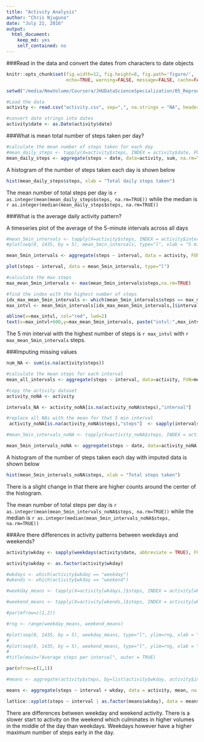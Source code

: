 ```yaml
---
title: "Activity Analysis"
author: "Chris Njuguna"
date: "July 21, 2016"
output: 
  html_document: 
    keep_md: yes
    self_contained: no
---
```


###Read in the data and convert the dates from characters to date objects

```r
knitr::opts_chunk$set(fig.width=12, fig.height=8, fig.path='figure/',
                      echo=TRUE, warning=FALSE, message=FALSE, cache=FALSE, base64_images=FALSE)

setwd("/media/NewVolume/Coursera/JHUDataScienceSpecialization/05_ReproducibleResearch/activity/datasharing")

#Load the data
activity <- read.csv("activity.csv", sep=",", na.strings = "NA", header = TRUE)

#convert date strings into dates
activity$date <- as.Date(activity$date)
```

###What is mean total number of steps taken per day?

```r
#calculate the mean number of steps taken for each day
#mean_daily_steps <- tapply(X=activity$steps, INDEX = activity$date, FUN=mean, na.rm=TRUE)
mean_daily_steps <- aggregate(steps ~ date, data=activity, sum, na.rm=TRUE)
```

A histogram of the number of steps taken each day is shown below

```r
hist(mean_daily_steps$steps, xlab = "Total daily steps taken")
```

The mean number of total steps per day is `r as.integer(mean(mean_daily_steps$steps, na.rm=TRUE))` while the median is `r as.integer(median(mean_daily_steps$steps, na.rm=TRUE))`

###What is the average daily activity pattern?

A timeseries plot of the average of the 5-minute intervals across all days

```r
#mean_5min_intervals <- tapply(X=activity$steps, INDEX = activity$interval, FUN=mean, na.rm=TRUE)
#plot(seq(0, 1435, by = 5), mean_5min_intervals, type="l", xlab = "5 min intervals", ylab = "Mean steps")

mean_5min_intervals <- aggregate(steps ~ interval, data = activity, FUN = mean, na.rm=TRUE)

plot(steps ~ interval, data = mean_5min_intervals, type="l")

#calculate the max steps
max_mean_5min_intervals <- max(mean_5min_intervals$steps,na.rm=TRUE)

#find the index with the highest number of steps
idx_max_mean_5min_intervals <- which(mean_5min_intervals$steps == max_mean_5min_intervals)
max_intvl <- mean_5min_intervals[idx_max_mean_5min_intervals,]$interval

abline(v=max_intvl, col="red", lwd=2)
text(x=max_intvl+600,y=max_mean_5min_intervals, paste("intvl:",max_intvl, "steps:", round(max_mean_5min_intervals), sep=" "))
```

The 5 min interval with the highest number of steps is `r max_intvl` with `r max_mean_5min_intervals` steps.

###Imputing missing values

```r
num_NA <- sum(is.na(activity$steps))

#calculate the mean steps for each interval
mean_all_intervals <- aggregate(steps ~ interval, data=activity, FUN=mean, na.rm=TRUE)

#copy the activity dataset
activity_noNA <- activity

intervals_NA <- activity_noNA[is.na(activity_noNA$steps),"interval"]

#replace all NAs with the mean for that 5 min interval
 activity_noNA[is.na(activity_noNA$steps),"steps"]  <- sapply(intervals_NA, FUN = function(x) { mean_all_intervals[mean_all_intervals$interval == x, "steps"]})

#mean_5min_intervals_noNA <- tapply(X=activity_noNA$steps, INDEX = activity_noNA$interval, FUN=mean, na.rm=TRUE)

mean_5min_intervals_noNA <- aggregate(steps ~ date, data=activity_noNA, FUN=sum, na.rm=TRUE)
```

A histogram of the number of steps taken each day with imputed data is shown below

```r

hist(mean_5min_intervals_noNA$steps, xlab = "Total steps taken")
```

There is a slight change in that there are higher counts around the center of the histogram.

The mean number of total steps per day is `r as.integer(mean(mean_5min_intervals_noNA$steps, na.rm=TRUE))` while the median is `r as.integer(median(mean_5min_intervals_noNA$steps, na.rm=TRUE))`

###Are there differences in activity patterns between weekdays and weekends?

```r
activity$wkday <- sapply(weekdays(activity$date, abbreviate = TRUE), FUN = function(x) if (x == "Sat" | x == "Sun") {"weekend"} else {"weekday"})

activity$wkday <- as.factor(activity$wkday)

#wkdays <- which(activity$wkday == "weekday")
#wkends <- which(activity$wkday == "weekend")

#weekday_means <- tapply(X=activity[wkdays,]$steps, INDEX = activity[wkdays,]$interval, FUN=mean, na.rm=TRUE)

#weekend_means <- tapply(X=activity[wkends,]$steps, INDEX = activity[wkends,]$interval, FUN=mean, na.rm=TRUE)

#par(mfrow=c(1,2))

#rng <- range(weekday_means, weekend_means)

#plot(seq(0, 1435, by = 5), weekday_means, type="l", ylim=rng, xlab = "5 min intervals", ylab = "Mean steps", sub = "weekday")
#
#plot(seq(0, 1435, by = 5), weekend_means, type="l", ylim=rng, xlab = "5 min intervals", ylab = "Mean steps", sub = "weekend")
#
#title(main="Average steps per interval", outer = TRUE)

par(mfrow=c(1,1))

#means <- aggregate(activity$steps, by=list(activity$wkday, activity$interval), mean, na.rm=TRUE)

means <- aggregate(steps ~ interval + wkday, data = activity, mean, na.rm=TRUE)

lattice::xyplot(steps ~ interval | as.factor(means$wkday), data = means, type="l")
```

There are differences between weekday and weekend activity. There is a slower start to activity on the weekend which culminates in higher volumes in the middle of the day than weekdays. Weekdays however have a higher maximum number of steps early in the day.
